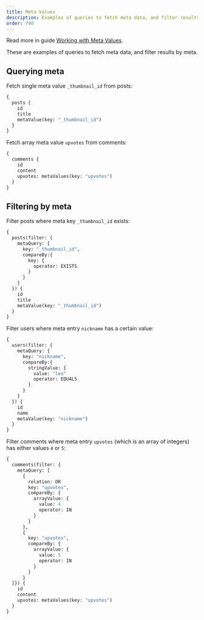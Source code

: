 ```yaml
---
title: Meta Values
description: Examples of queries to fetch meta data, and filter results by meta.
order: 790
---
```


<Banner type="info">

Read more in guide [Working with Meta Values](/guides/interact/working-with-meta).

</Banner>

These are examples of queries to fetch meta data, and filter results by meta.

## Querying meta

Fetch single meta value `_thumbnail_id` from posts:

```graphql
{
  posts {
    id
    title
    metaValue(key: "_thumbnail_id")
  }
}
```

Fetch array meta value `upvotes` from comments:

```graphql
{
  comments {
    id
    content
    upvotes: metaValues(key: "upvotes")
  }
}
```

## Filtering by meta

Filter posts where meta key `_thumbnail_id` exists:

```graphql
{
  posts(filter: {
    metaQuery: {
      key: "_thumbnail_id",
      compareBy:{
        key: {
          operator: EXISTS
        }
      }
    }
  }) {
    id
    title
    metaValue(key: "_thumbnail_id")
  }
}
```

Filter users where meta entry `nickname` has a certain value:

```graphql
{
  users(filter: {
    metaQuery: {
      key: "nickname",
      compareBy:{
        stringValue: {
          value: "leo"
          operator: EQUALS
        }
      }
    }
  }) {
    id
    name
    metaValue(key: "nickname")
  }
}
```

Filter comments where meta entry `upvotes` (which is an array of integers) has either values `4` or `5`:

```graphql
{
  comments(filter: {
    metaQuery: [
      {
        relation: OR
        key: "upvotes",
        compareBy: {
          arrayValue: {
            value: 4
            operator: IN
          }
        }
      },
      {
        key: "upvotes",
        compareBy: {
          arrayValue: {
            value: 5
            operator: IN
          }
        }
      }
  ]}) {
    id
    content
    upvotes: metaValues(key: "upvotes")
  }
}
```
